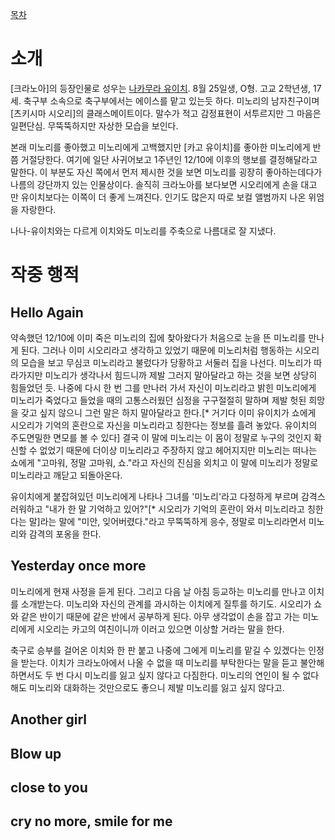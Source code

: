 [[목차]]

= 소개 =

[크라노아]의 등장인물로 성우는 [[나카무라 유이치]]. 8월 25일생, O형. 고교 2학년생, 17세. 축구부 소속으로 축구부에서는 에이스를 맡고 있는듯 하다. 미노리의 남자친구이며 [츠키시마 시오리]의 클래스메이트이다. 말수가 적고 감정표현이 서투르지만 그 마음은 일편단심. 무뚝뚝하지만 자상한 모습을 보인다.

본래 미노리를 좋아했고 미노리에게 고백했지만 [카고 유이치]를 좋아한 미노리에게 반쯤 거절당한다. 여기에 일단 사귀어보고 1주년인 12/10에 이후의 행보를 결정해달라고 말한다. 이 부분도 자신 쪽에서 먼저 제시한 것을 보면 미노리를 굉장히 좋아하는데다가 나름의 강단까지 있는 인물상이다. 솔직히 크라노아를 보다보면 시오리에게 손을 대고 만 유이치보다는 이쪽이 더 좋게 느껴진다. 인기도 많은지 따로 보컬 앨범까지 나온 위엄을 자랑한다.

나나-유이치와는 다르게 이치와도 미노리를 주축으로 나름대로 잘 지냈다.

= 작중 행적 =
== Hello Again ==

약속했던 12/10에 이미 죽은 미노리의 집에 찾아왔다가 처음으로 눈을 뜬 미노리를 만나게 된다. 그러나 이미 시오리라고 생각하고 있었기 때문에 미노리처럼 행동하는 시오리의 모습을 보고 무심코 미노리라고 불렀다가 당황하고 서둘러 집을 나선다. 미노리가 따라가지만 미노리가 생각나서 힘드니까 제발 그러지 말아달라고 하는 것을 보면 상당히 힘들었던 듯. 나중에 다시 한 번 그를 만나러 가서 자신이 미노리라고 밝힌 미노리에게 미노리가 죽었다고 들었을 때의 고통스러웠던 심정을 구구절절히 말하며 제발 헛된 희망을 갖고 싶지 않으니 그런 말은 하지 말아달라고 한다.[* 거기다 이미 유이치가 쇼에게 시오리가 기억의 혼란으로 자신을 미노리라고 칭한다는 정보를 흘려 놓았다. 유이치의 주도면밀한 면모를 볼 수 있다] 결국 이 말에 미노리는 이 몸이 정말로 누구의 것인지 확신할 수 없었기 때문에 더이상 미노리라고 주장하지 않고 헤어지지만 미노리는 떠나는 쇼에게 "고마워, 정말 고마워, 쇼."라고 자신의 진심을 외치고 이 말에 미노리가 정말로 미노리라고 깨닫고 되돌아온다.

유이치에게 붙잡혀있던 미노리에게 나타나 그녀를 '미노리'라고 다정하게 부르며 감격스러워하고 "내가 한 말 기억하고 있어?"[* 시오리가 기억의 혼란이 와서 미노리라고 칭한다는 말]라는 말에 "미안, 잊어버렸다."라고 무뚝뚝하게 응수, 정말로 미노리라면서 미노리와 감격의 포옹을 한다.

== Yesterday once more ==

미노리에게 현재 사정을 듣게 된다. 그리고 다음 날 아침 등교하는 미노리를 만나고 이치를 소개받는다. 미노리와 자신의 관계를 과시하는 이치에게 질투를 하기도. 시오리가 쇼와 같은 반이기 때문에 같은 반에서 공부하게 된다. 아무 생각없이 손을 잡고 가는 미노리에게 시오리는 카고의 여친이니까 이러고 있으면 이상할 거라는 말을 한다.

축구로 승부를 걸어온 이치와 한 판 붙고 나중에 그에게 미노리를 맡길 수 있겠다는 인정을 받는다. 이치가 크라노아에서 나올 수 없을 때 미노리를 부탁한다는 말을 듣고 불안해하면서도 두 번 다시 미노리를 잃고 싶지 않다고 다짐한다. 미노리의 연인이 될 수 없다해도 미노리와 대화하는 것만으로도 좋으니 제발 미노리를 잃고 싶지 않다고.
== Another girl ==

== Blow up ==

== close to you ==

== cry no more, smile for me ==
